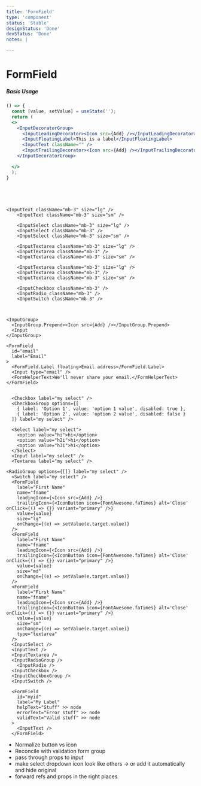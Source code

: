```yaml
---
title: 'FormField'
type: 'component'
status: 'Stable'
designStatus: 'Done'
devStatus: 'Done'
notes: |

---
```



# FormField

<SingleComponentStatus frontmatter={props?.pageContext?.frontmatter} />


##### Basic Usage

```jsx live
() => {
  const [value, setValue] = useState('');
  return (
  <>
    <InputDecoratorGroup>
      <InputLeadingDecorator><Icon src={Add} /></InputLeadingDecorator>
      <InputFloatingLabel>This is a label</InputFloatingLabel>
      <InputText className="" />
      <InputTrailingDecorator><Icon src={Add} /></InputTrailingDecorator>
    </InputDecoratorGroup>

  </>
  );
}
```

```




<InputText className="mb-3" size="lg" />
    <InputText className="mb-3" size="sm" />

    <InputSelect className="mb-3" size="lg" />
    <InputSelect className="mb-3" />
    <InputSelect className="mb-3" size="sm" />

    <InputTextarea className="mb-3" size="lg" />
    <InputTextarea className="mb-3" />
    <InputTextarea className="mb-3" size="sm" />

    <InputTextarea className="mb-3" size="lg" />
    <InputTextarea className="mb-3" />
    <InputTextarea className="mb-3" size="sm" />

    <InputCheckbox className="mb-3" />
    <InputRadio className="mb-3" />
    <InputSwitch className="mb-3" />



<InputGroup>
  <InputGroup.Prepend><Icon src={Add} /></InputGroup.Prepend>
  <Input
</InputGroup>

<FormField
  id="email"
  label="Email"
>
  <FormField.Label floating>Email address</FormField.Label>
  <Input type="email" />
  <FormHelperText>We'll never share your email.</FormHelperText>
</FormField>


  <Checkbox label="my select" />
  <CheckboxGroup options={[
    { label: 'Option 1', value: 'option 1 value', disabled: true },
    { label: 'Option 2', value: 'option 2 value', disabled: false }
  ]} label="my select" />

  <Select label="my select">
    <option value="hi">hi</option>
    <option value="h2i">hi</option>
    <option value="h3i">hi</option>
  </Select>
  <Input label="my select" />
  <Textarea label="my select" />

<RadioGroup options={[]} label="my select" />
  <Switch label="my select" />
  <FormField
    label="First Name"
    name="fname"
    leadingIcon={<Icon src={Add} />}
    trailingIcon={<IconButton icon={FontAwesome.faTimes} alt='Close' onClick={() => {}} variant="primary" />}
    value={value}
    size="lg"
    onChange={(e) => setValue(e.target.value)}
  />
  <FormField
    label="First Name"
    name="fname"
    leadingIcon={<Icon src={Add} />}
    trailingIcon={<IconButton icon={FontAwesome.faTimes} alt='Close' onClick={() => {}} variant="primary" />}
    value={value}
    size="md"
    onChange={(e) => setValue(e.target.value)}
  />
  <FormField
    label="First Name"
    name="fname"
    leadingIcon={<Icon src={Add} />}
    trailingIcon={<IconButton icon={FontAwesome.faTimes} alt='Close' onClick={() => {}} variant="primary" />}
    value={value}
    size="sm"
    onChange={(e) => setValue(e.target.value)}
    type="textarea"
  />
  <InputSelect />
  <InputText />
  <InputTextarea />
  <InputRadioGroup />
    <InputRadio />
  <InputCheckbox />
  <InputCheckboxGroup />
  <InputSwitch />

  <FormField
    id="myid"
    label="My Label"
    helpText="Stuff" >> node
    errorText="Error stuff" >> node
    validText="Valid stuff" >> node
  >
    <InputText />
  </FormField>

```

- Normalize button vs icon
- Reconcile with validation form group
- pass through props to input
- make select dropdown icon look like others -> or add it automatically and hide original
- forward refs and props in the right places